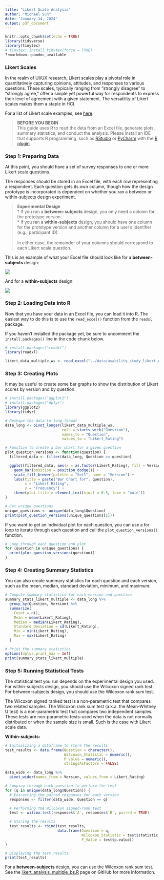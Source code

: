 ```yaml
---
title: "Likert Scale Analysis"
author: "Michael Sun"
date: "January 14, 2024"
output: pdf_document
---
```


```r
knitr::opts_chunk$set(echo = TRUE)
library(tidyverse)
library(tinytex)
# tinytex::install_tinytex(force = TRUE)
?rmarkdown::pandoc_available
```
### Likert Scales

In the realm of UI/UX research, Likert scales play a pivotal role in quantitatively capturing opinions, attitudes, and responses to various questions. These scales, typically ranging from "strongly disagree" to "strongly agree," offer a simple yet powerful way for respondents to express their level of agreement with a given statement. The versatility of Likert scales makes them a staple in HCI.

For a list of Likert scale examples, see [here](https://www.extension.iastate.edu/documents/anr/likertscaleexamplesforsurveys.pdf).

> **BEFORE YOU BEGIN**\
> This guide uses R to read the data from an Excel file, generate plots, summary statistics, and conduct the analysis. Please install an IDE that supports R programming, such as [RStudio](https://posit.co/downloads/) or [PyCharm](https://www.jetbrains.com/pycharm/) with the [R plugin](https://plugins.jetbrains.com/plugin/6632-r-language-for-intellij).

### Step 1: Preparing Data

At this point, you should have a set of survey responses to one or more Likert scale questions.

The responses should be stored in an Excel file, with each row representing a respondent. Each question gets its own column, though how the design prototype is incorporated is dependent on whether you ran a between or within-subjects design experiment.

> **Experimental Design**\
> * If you ran a **between-subjects** design, you only need a column for the prototype version.\
> * If you ran a **within-subjects** design, you should have one column for the prototype version and another column for a user's identifier (e.g., participant ID).\
> \
> In either case, the remainder of your columns should correspond to each Likert scale question.

This is an example of what your Excel file should look like for a **between-subjects** design:

![](../images/likert_between_excel.png)

And for a **within-subjects** design:

![](../images/likert_within_excel.png)

### Step 2: Loading Data into R

Now that you have your data in an Excel file, you can load it into R. The easiest way to do this is to use the `read_excel()` function from the `readxl` package.

If you haven't installed the package yet, be sure to uncomment the `install.packages()` line in the code chunk below.

```r
# install.packages("readxl")
library(readxl)

likert_data_multiple_ws <- read_excel("../data/usability_study_likert_ws.xlsx")
```

### Step 3: Creating Plots

It may be useful to create some bar graphs to show the distribution of Likert scores by version and by question.

```r
# install.packages("ggplot2")
# install.packages("dplyr")
library(ggplot2)
library(tidyr)

# Reshape the data to long format
data_long <- pivot_longer(likert_data_multiple_ws,
                          cols = starts_with("Question"),
                          names_to = "Question",
                          values_to = "Likert_Rating")

# Function to create a bar chart for a given question
plot_question_versions <- function(question) {
  filtered_data <- filter(data_long, Question == question)

  ggplot(filtered_data, aes(x = as.factor(Likert_Rating), fill = Version)) +
    geom_bar(position = position_dodge()) +
    scale_fill_brewer(palette = "Set1", name = "Version") +
    labs(title = paste("Bar Chart for", question),
         x = "Likert Rating",
         y = "Frequency") +
    theme(plot.title = element_text(hjust = 0.5, face = "bold"))
}

# Get unique questions
unique_questions <- unique(data_long$Question)
print(plot_question_versions(unique_questions[1]))
```

If you want to get an individual plot for each question, you can use a for loop to iterate through each question and call the `plot_question_versions()` function.

``` r
# Loop through each question and plot
for (question in unique_questions) {
  print(plot_question_versions(question))
}
```

### Step 4: Creating Summary Statistics

You can also create summary statistics for each question and each version, such as the mean, median, standard deviation, minimum, and maximum.

``` r
# Compute summary statistics for each version and question
summary_stats_likert_multiple <- data_long %>%
  group_by(Question, Version) %>%
  summarize(
    Count = n(),
    Mean = mean(Likert_Rating),
    Median = median(Likert_Rating),
    Standard_Deviation = sd(Likert_Rating),
    Min = min(Likert_Rating),
    Max = max(Likert_Rating)
  )

# Print the summary statistics
options(dplyr.print_max = Inf)
print(summary_stats_likert_multiple)
```
### Step 5: Running Statistical Tests

The statistical test you run depends on the experimental design you used. For within-subjects design, you should use the Wilcoxon signed rank test. For between-subjects design, you should use the Wilcoxon rank sum test.

The Wilcoxon signed ranked test is a non-parametric test that compares two related samples. The Wilcoxon rank sum test (a.k.a. the Mean-Whitney U test) is a non-parametric test that compares two independent samples. These tests are non-parametric tests--used when the data is not normally distributed or when the sample size is small. Such is the case with Likert scale data.

**Within-subjects:**
```r
# Initializing a dataframe to store the results
test_results <- data.frame(Question = character(),
                           Wilcoxon_Statistic = numeric(),
                           P_Value = numeric(),
                           stringsAsFactors = FALSE)

data_wide <- data_long %>%
  pivot_wider(names_from = Version, values_from = Likert_Rating)

# Looping through each question to perform the test
for (q in unique(data_long$Question)) {
  # Extracting the paired responses for each version
  responses <- filter(data_wide, Question == q)

  # Performing the Wilcoxon signed-rank test
  test <- wilcox.test(responses$`A`, responses$`B`, paired = TRUE)

  # Storing the results
  test_results <- rbind(test_results,
                        data.frame(Question = q,
                                   Wilcoxon_Statistic = test$statistic,
                                   P_Value = test$p.value))
}

# Displaying the test results
print(test_results)
```

For a **between-subjects** design, you can use the Wilcoxon rank sum test. See the [likert_analysis_multiple_bs.R](https://github.com/m1chaelsun/cis4120_stats_training/blob/main/likert_analysis_multiple_bs.R) page on GitHub for more information.